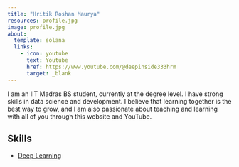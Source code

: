 ```yaml
---
title: "Hritik Roshan Maurya"
resources: profile.jpg
image: profile.jpg
about:
  template: solana
  links:
    - icon: youtube
      text: Youtube
      href: https://www.youtube.com/@deepinside333hrm
      target: _blank
---
```


I am an IIT Madras BS student, currently at the degree level. I have strong skills in data science and development. I believe that learning together is the best way to grow, and I am also passionate about teaching and learning with all of you through this website and YouTube.

## Skills

- [Deep Learning](https://hrmiitm.github.io/dl)